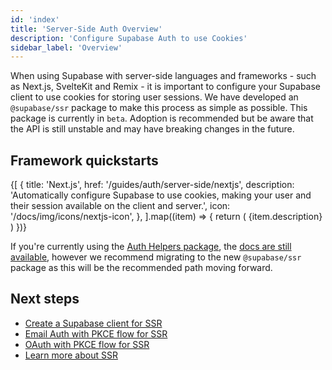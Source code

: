 ```yaml
---
id: 'index'
title: 'Server-Side Auth Overview'
description: 'Configure Supabase Auth to use Cookies'
sidebar_label: 'Overview'
---
```


When using Supabase with server-side languages and frameworks - such as Next.js, SvelteKit and Remix - it is important to configure your Supabase client to use cookies for storing user sessions. We have developed an `@supabase/ssr` package to make this process as simple as possible. This package is currently in `beta`. Adoption is recommended but be aware that the API is still unstable and may have breaking changes in the future.

## Framework quickstarts

<div className="grid cols-[repeat(auto-fit,min-max(250px,1fr)] gap-6 mb-6 not-prose">
  {[
    {
      title: 'Next.js',
      href: '/guides/auth/server-side/nextjs',
      description:
        'Automatically configure Supabase to use cookies, making your user and their session available on the client and server.',
      icon: '/docs/img/icons/nextjs-icon',
    },
  ].map((item) => {
    return (
      <Link href={`${item.href}`} key={item.title} passHref>
        <GlassPanel title={item.title} background={false} icon={item.icon}>
          {item.description}
        </GlassPanel>
      </Link>
    )
  })}
</div>

<Admonition type="note">

If you're currently using the [Auth Helpers package](https://github.com/supabase/auth-helpers), the [docs are still available](/docs/guides/auth/auth-helpers), however we recommend migrating to the new `@supabase/ssr` package as this will be the recommended path moving forward.

</Admonition>

## Next steps

- [Create a Supabase client for SSR](/docs/guides/auth/server-side/creating-a-client)
- [Email Auth with PKCE flow for SSR](/docs/guides/auth/server-side/email-based-auth-with-pkce-flow-for-ssr)
- [OAuth with PKCE flow for SSR](/docs/guides/auth/server-side/oauth-with-pkce-flow-for-ssr)
- [Learn more about SSR](/docs/guides/auth/server-side-rendering)
